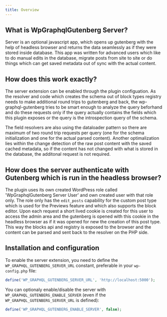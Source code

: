 ```yaml
---
title: Overview
---
```


## What is WpGraphqlGutenberg Server?

Server is an optional javascript app, which opens up gutenberg with the help of headless browser and returns the data seamlessly as if they were stored inside database. This app was written for advanced users which like to do manual edits in the database, migrate posts from site to site or do things which can get saved metadata out of sync with the actual content.

## How does this work exactly?

The server extension can be enabled through the plugin configuation. As the resolver and code which creates the schema out of block types registry needs to make additional round trips to gutenberg and back, the wp-graphql-gutenberg tries to be smart enough to analyze the query beforhand and do these requests only if the query actually contains the fields which this plugin exposes or the query is the introspection query of the schema.

The field resolvers are also using the dataloader pattern so there are maximum of two round trip requests per query (one for the schema initialization and one for the actual parsed content). Another optimalization lies within the change detection of the raw post content with the saved cached metadata, so if the content has not changed with what is stored in the database, the additonal request is not required.

## How does the server authenticate with Gutenberg which is run in the headless browser?

The plugin uses its own created WordPress role called 'WpGraphqlGutenberg Server User' and own created user with that role only. The role only has the `edit_posts` capability for the custom post type which is used for the Previews feature and which also supports the block editor. Upon each request a short lived cookie is created for this user to access the admin area and the gutenberg is opened with this cookie in the headless browser as if it was opened for new the creation of this post type. This way the blocks api and registry is exposed to the browser and the content can be parsed and sent back to the resolver on the PHP side.

## Installation and configuration

To enable the server extension, you need to define the `WP_GRAPHQL_GUTENBERG_SERVER_URL` constant, preferable in your `wp-config.php` file:

```php
define('WP_GRAPHQL_GUTENBERG_SERVER_URL', 'http://localhost:5000');
```

You can optionaly enable/disable the server with `WP_GRAPHQL_GUTENBERG_ENABLE_SERVER` (even if the `WP_GRAPHQL_GUTENBERG_SERVER_URL` is defined):

```php
define('WP_GRAPHQL_GUTENBERG_ENABLE_SERVER', false);
```
